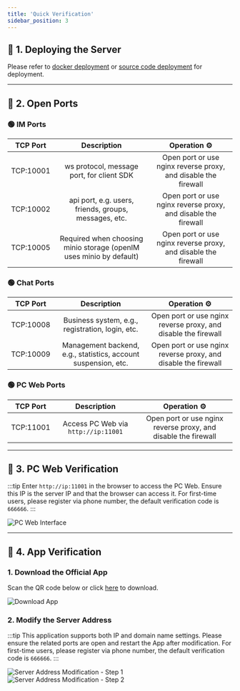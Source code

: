 ```yaml
---
title: 'Quick Verification'
sidebar_position: 3
---
```

## 📌 1. Deploying the Server

Please refer to [docker deployment](./dockerCompose) or [source code deployment](./imSourceCodeDeployment) for deployment.

---

## 📌 2. Open Ports

### 🟢 IM Ports

| TCP Port  | Description                                          | Operation ⚙️                                     |
|:--------:|:-----------------------------------------------------:|:-----------------------------------------------:|
| TCP:10001| ws protocol, message port, for client SDK             | Open port or use nginx reverse proxy, and disable the firewall     |
| TCP:10002| api port, e.g. users, friends, groups, messages, etc. | Open port or use nginx reverse proxy, and disable the firewall     |
| TCP:10005| Required when choosing minio storage (openIM uses minio by default) | Open port or use nginx reverse proxy, and disable the firewall     |

### 🟢 Chat Ports

| TCP Port  | Description                   | Operation ⚙️                                     |
|:--------:|:-----------------------------:|:-----------------------------------------------:|
| TCP:10008| Business system, e.g., registration, login, etc. | Open port or use nginx reverse proxy, and disable the firewall     |
| TCP:10009| Management backend, e.g., statistics, account suspension, etc. | Open port or use nginx reverse proxy, and disable the firewall     |

### 🟢 PC Web Ports

| TCP Port  | Description                    | Operation ⚙️                                     |
|:--------:|:-----------------------------:|:-----------------------------------------------:|
| TCP:11001| Access PC Web via `http://ip:11001` | Open port or use nginx reverse proxy, and disable the firewall     |

---

## 📌 3. PC Web Verification

:::tip
Enter `http://ip:11001` in the browser to access the PC Web. Ensure this IP is the server IP and that the browser can access it. For first-time users, please register via phone number, the default verification code is `666666`.
:::

![PC Web Interface](./assets/pc-web.png)

---

## 📌 4. App Verification

### 1. Download the Official App
Scan the QR code below or click [here](https://www.pgyer.com/OpenIM-Flutter) to download.

![Download App](https://www.pgyer.com/app/qrcode/OpenIM-Flutter)

### 2. Modify the Server Address

:::tip
This application supports both IP and domain name settings. Please ensure the related ports are open and restart the App after modification. For first-time users, please register via phone number, the default verification code is `666666`.
:::

![Server Address Modification - Step 1](./assets/1688095532548.jpg)
![Server Address Modification - Step 2](./assets/1688095537589.jpg)